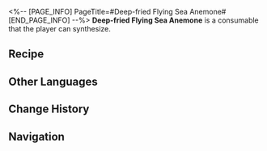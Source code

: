 <%-- [PAGE_INFO]
PageTitle=#Deep-fried Flying Sea Anemone#
[END_PAGE_INFO] --%>
{{Consumable Infobox
|id          = 401017
|image       = Item Deep-fried Flying Sea Anemone.png{{subst:void|<!--$UPLOAD:<<SpriteOutput/ItemFigures/401017.png>-<Item Deep-fried Flying Sea Anemone.png>-<Consumable Icons>>-->}}
|type        = Attack Consumables
|rarity      = 2
|effect      = Upon use, increases Lightning DMG of all allies by 16% in the next battle.
|description = Cooked using the flesh of extraterrestrial monsters defeated by Yancui, the chef of Spices Supreme. Considering these flying sea anemones are usually at least thirty meters long and swallow ships as snacks, it's really unclear how this chef managed to defeat and procure such an astonishing ingredient.
|effectType  = 
|effectType2 = 
|effectType3 = 
|recipe      = {{cx|Source missing}}
|source1     = [[Omni-Synthesizer]]
|source2     = 
|source3     = 
}}
{{Description|''"When I first finished making this dish all those years ago, I called over my old neighbors at the Exalting Sanctum to eat with me and try it out. We feasted for three days and three nights, but in the end, there was still so much left to waste. Ah, what a shame..."''}}
'''Deep-fried Flying Sea Anemone''' is a consumable that the player can synthesize.

==Recipe==
{{Recipe
|type              = Synthesis
|group             = Consumable
|Basic Ingredients = 2
|Solid Water       = 1
|Eye of Lightning  = 2
|sort              = Basic Ingredients;Solid Water;Eye of Lightning
}}

==Other Languages==
{{Other Languages
|en   = Deep-fried Flying Sea Anemone
|zhs  = 油爆飞海葵
|zht  = 油爆飛海葵
|ja   = 浮遊イソギンチャクの油炒め
|ko   = 말미잘 튀김
|es   = Anémona voladora frita
|fr   = Beignets d'anémone de mer volante
|ru   = Летучая актиния во фритюре
|th   = Deep-fried Flying Sea Anemone
|vi   = Hải Quỳ Bay Chiên
|de   = Frittierte fliegende Seeanemone
|id   = Deep-Fried Flying Sea Anemone
|pt   = Anêmonas-Do-Mar-Voadoras Fritas
}}

==Change History==
{{Change History|1.5}}

==Navigation==
{{Consumable Navbox}}